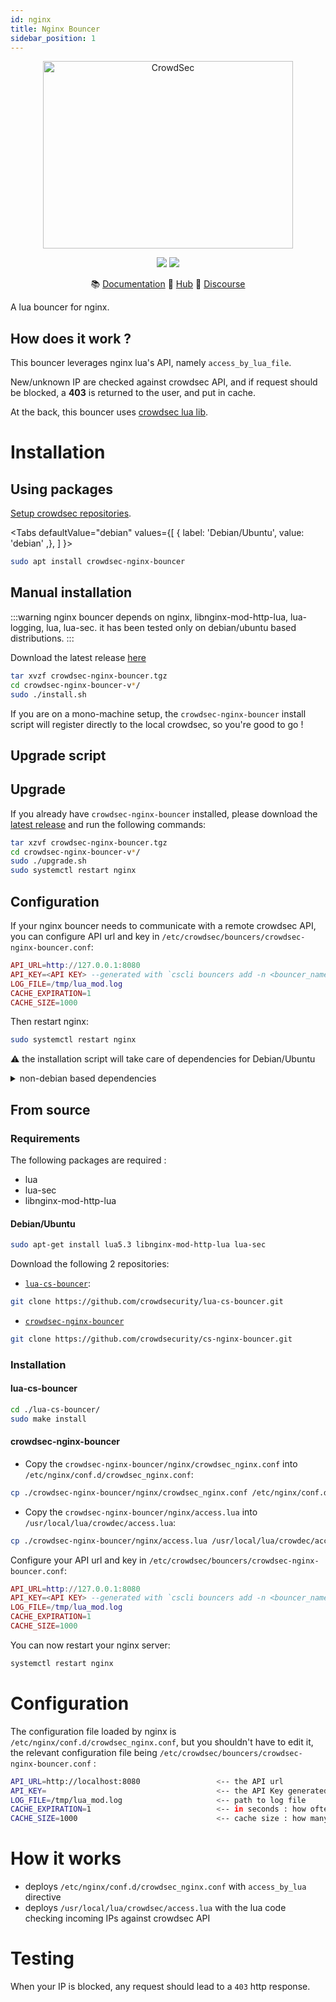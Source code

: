 ```yaml
---
id: nginx
title: Nginx Bouncer
sidebar_position: 1
---
```



<p align="center">
<img src={useBaseUrl('/img/crowdsec_nginx.svg')} alt="CrowdSec" title="CrowdSec" width="400" height="300" />
</p>
<p align="center">
<img src="https://img.shields.io/badge/build-pass-green" />
<img src="https://img.shields.io/badge/tests-pass-green" />
</p>
<p align="center">
&#x1F4DA; <a href="#installation/">Documentation</a>
&#x1F4A0; <a href="https://hub.crowdsec.net">Hub</a>
&#128172; <a href="https://discourse.crowdsec.net">Discourse </a>
</p>



A lua bouncer for nginx.

## How does it work ?

This bouncer leverages nginx lua's API, namely `access_by_lua_file`.

New/unknown IP are checked against crowdsec API, and if request should be blocked, a **403** is returned to the user, and put in cache.

At the back, this bouncer uses [crowdsec lua lib](https://github.com/crowdsecurity/lua-cs-bouncer/).

# Installation

## Using packages

[Setup crowdsec repositories](/getting_started/install.mdx#install-our-repositories).

<Tabs
  defaultValue="debian"
  values={[
    { label: 'Debian/Ubuntu', value: 'debian' ,},
  ]
}>
<TabItem value="debian">

```bash
sudo apt install crowdsec-nginx-bouncer
```

</TabItem>

</Tabs>


## Manual installation

:::warning
nginx bouncer depends on nginx, libnginx-mod-http-lua, lua-logging, lua, lua-sec.
it has been tested only on debian/ubuntu based distributions.
:::

Download the latest release [here](https://github.com/crowdsecurity/cs-nginx-bouncer/releases)

```bash
tar xvzf crowdsec-nginx-bouncer.tgz
cd crowdsec-nginx-bouncer-v*/
sudo ./install.sh
```

If you are on a mono-machine setup, the `crowdsec-nginx-bouncer` install script will register directly to the local crowdsec, so you're good to go !

## Upgrade script

## Upgrade

If you already have `crowdsec-nginx-bouncer` installed, please download the [latest release](https://github.com/crowdsecurity/cs-nginx-bouncer/releases) and run the following commands:

```bash
tar xzvf crowdsec-nginx-bouncer.tgz
cd crowdsec-nginx-bouncer-v*/
sudo ./upgrade.sh
sudo systemctl restart nginx
```

## Configuration

If your nginx bouncer needs to communicate with a remote crowdsec API, you can configure API url and key in `/etc/crowdsec/bouncers/crowdsec-nginx-bouncer.conf`:

```lua
API_URL=http://127.0.0.1:8080
API_KEY=<API KEY> --generated with `cscli bouncers add -n <bouncer_name>
LOG_FILE=/tmp/lua_mod.log
CACHE_EXPIRATION=1
CACHE_SIZE=1000
```

Then restart nginx:

```bash title="Restart Nginx"
sudo systemctl restart nginx
```

:warning: the installation script will take care of dependencies for Debian/Ubuntu

<details>
  <summary>non-debian based dependencies</summary>

  - libnginx-mod-http-lua : nginx lua support
  - lua-sec : for https client request

</details>


## From source

### Requirements

The following packages are required :

- lua
- lua-sec
- libnginx-mod-http-lua

#### Debian/Ubuntu

```bash
sudo apt-get install lua5.3 libnginx-mod-http-lua lua-sec
```

Download the following 2 repositories:

- [`lua-cs-bouncer`](https://github.com/crowdsecurity/lua-cs-bouncer):
```bash
git clone https://github.com/crowdsecurity/lua-cs-bouncer.git
```

- [`crowdsec-nginx-bouncer`](https://github.com/crowdsecurity/cs-nginx-bouncer)
```bash
git clone https://github.com/crowdsecurity/cs-nginx-bouncer.git
```

### Installation

#### lua-cs-bouncer

```bash
cd ./lua-cs-bouncer/
sudo make install
```

#### crowdsec-nginx-bouncer

- Copy the `crowdsec-nginx-bouncer/nginx/crowdsec_nginx.conf` into `/etc/nginx/conf.d/crowdsec_nginx.conf`:
```bash
cp ./crowdsec-nginx-bouncer/nginx/crowdsec_nginx.conf /etc/nginx/conf.d/crowdsec_nginx.conf
```
- Copy the `crowdsec-nginx-bouncer/nginx/access.lua` into `/usr/local/lua/crowdec/access.lua`:
```bash
cp ./crowdsec-nginx-bouncer/nginx/access.lua /usr/local/lua/crowdec/access.lua
```

Configure your API url and key in `/etc/crowdsec/bouncers/crowdsec-nginx-bouncer.conf`:

```lua
API_URL=http://127.0.0.1:8080
API_KEY=<API KEY> --generated with `cscli bouncers add -n <bouncer_name>
LOG_FILE=/tmp/lua_mod.log
CACHE_EXPIRATION=1
CACHE_SIZE=1000
```

You can now restart your nginx server:
```bash
systemctl restart nginx
```


# Configuration

The configuration file loaded by nginx is `/etc/nginx/conf.d/crowdsec_nginx.conf`, but you shouldn't have to edit it, the relevant configuration file being `/etc/crowdsec/bouncers/crowdsec-nginx-bouncer.conf` :

```bash
API_URL=http://localhost:8080                 <-- the API url
API_KEY=                                      <-- the API Key generated with `cscli bouncers add -n <bouncer_name>` 
LOG_FILE=/tmp/lua_mod.log                     <-- path to log file
CACHE_EXPIRATION=1                            <-- in seconds : how often is the yes/no decisions for an IP refreshed
CACHE_SIZE=1000                               <-- cache size : how many simulatenous entries are kept in 
```

# How it works

 - deploys `/etc/nginx/conf.d/crowdsec_nginx.conf` with `access_by_lua` directive
 - deploys `/usr/local/lua/crowdsec/access.lua` with the lua code checking incoming IPs against crowdsec API

# Testing

When your IP is blocked, any request should lead to a `403` http response.